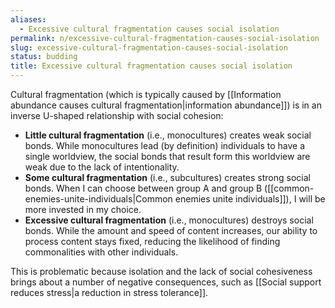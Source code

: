```yaml
---
aliases:
  - Excessive cultural fragmentation causes social isolation
permalink: n/excessive-cultural-fragmentation-causes-social-isolation
slug: excessive-cultural-fragmentation-causes-social-isolation
status: budding
title: Excessive cultural fragmentation causes social isolation
---
```

Cultural fragmentation (which is typically caused by [[Information abundance causes cultural fragmentation|information abundance]]) is in an inverse U-shaped relationship with social cohesion:

- **Little cultural fragmentation** (i.e., monocultures) creates weak social bonds. While monocultures lead (by definition) individuals to have a single worldview, the social bonds that result form this worldview are weak due to the lack of intentionality.
- **Some cultural fragmentation** (i.e., subcultures) creates strong social bonds. When I can choose between group A and group B ([[common-enemies-unite-individuals|Common enemies unite individuals]]), I will be more invested in my choice.
- **Excessive cultural fragmentation** (i.e., monocultures) destroys social bonds. While the amount and speed of content increases, our ability to process content stays fixed, reducing the likelihood of finding commonalities with other individuals.

This is problematic because isolation and the lack of social cohesiveness brings about a number of negative consequences, such as [[Social support reduces stress|a reduction in stress tolerance]].
